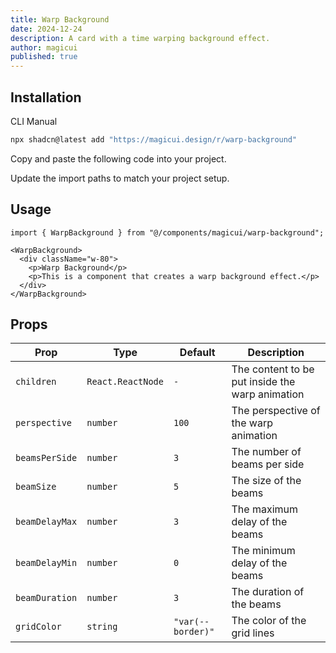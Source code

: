 ```yaml
---
title: Warp Background
date: 2024-12-24
description: A card with a time warping background effect.
author: magicui
published: true
---
```


<ComponentPreview name="warp-background-demo" />

## Installation

<Tabs defaultValue="cli">

<TabsList>
  <TabsTrigger value="cli">CLI</TabsTrigger>
  <TabsTrigger value="manual">Manual</TabsTrigger>
</TabsList>
<TabsContent value="cli">

```bash
npx shadcn@latest add "https://magicui.design/r/warp-background"
```

</TabsContent>

<TabsContent value="manual">

<Steps>

<Step>Copy and paste the following code into your project.</Step>

<ComponentSource name="warp-background" />

<Step>Update the import paths to match your project setup.</Step>

</Steps>

</TabsContent>

</Tabs>

## Usage

```tsx
import { WarpBackground } from "@/components/magicui/warp-background";
```

```tsx
<WarpBackground>
  <div className="w-80">
    <p>Warp Background</p>
    <p>This is a component that creates a warp background effect.</p>
  </div>
</WarpBackground>
```

## Props

| Prop           | Type              | Default           | Description                                     |
| -------------- | ----------------- | ----------------- | ----------------------------------------------- |
| `children`     | `React.ReactNode` | `-`               | The content to be put inside the warp animation |
| `perspective`  | `number`          | `100`             | The perspective of the warp animation           |
| `beamsPerSide` | `number`          | `3`               | The number of beams per side                    |
| `beamSize`     | `number`          | `5`               | The size of the beams                           |
| `beamDelayMax` | `number`          | `3`               | The maximum delay of the beams                  |
| `beamDelayMin` | `number`          | `0`               | The minimum delay of the beams                  |
| `beamDuration` | `number`          | `3`               | The duration of the beams                       |
| `gridColor`    | `string`          | `"var(--border)"` | The color of the grid lines                     |
